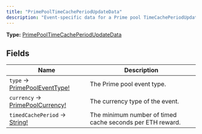 ```yaml
---
title: "PrimePoolTimeCachePeriodUpdateData"
description: "Event-specific data for a Prime pool TimeCachePeriodUpdate transaction."
---
```


**Type:** [PrimePoolTimeCachePeriodUpdateData](/api-reference/types/primepooltimecacheperiodupdatedata)

## Fields

| Name | Description |
|------|-------------|
| `type` → [PrimePoolEventType!](/api-reference/types/primepooleventtype) | The Prime pool event type. |
| `currency` → [PrimePoolCurrency!](/api-reference/types/primepoolcurrency) | The currency type of the event. |
| `timedCachePeriod` → [String!](/api-reference/types/string) | The minimum number of timed cache seconds per ETH reward. |

